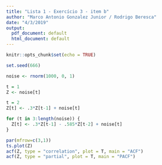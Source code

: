 ```yaml
---
title: "Lista 1 - Exercício 3 - item b"
author: "Marco Antonio Gonzalez Junior / Rodrigo Beresca"
date: "4/3/2019"
output:
  pdf_document: default
  html_document: default
---
```


```r
knitr::opts_chunk$set(echo = TRUE)
```

```r
set.seed(666)

noise <- rnorm(1000, 0, 1)

t = 1
Z <- noise[t]

t = 2
Z[t] <- .3*Z[t-1] + noise[t]

for (t in 3:length(noise)) {
  Z[t] <- .3*Z[t-1] - .585*Z[t-2] + noise[t]
}
```

```r
par(mfrow=c(3,1))
ts.plot(Z)
acf(Z, type = "correlation", plot = T, main = "ACF")
acf(Z, type = "partial", plot = T, main = "PACF")
```

